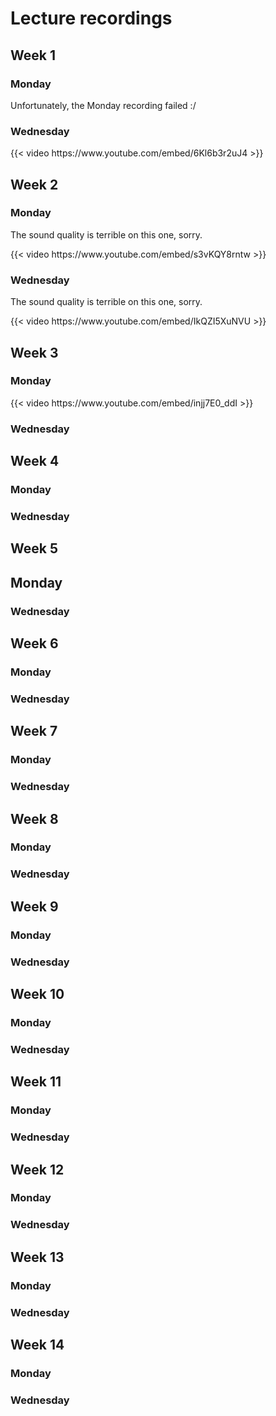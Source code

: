 # Lecture recordings

## Week 1

### Monday

Unfortunately, the Monday recording failed :/

### Wednesday

{{< video https://www.youtube.com/embed/6Kl6b3r2uJ4 >}}

## Week 2

### Monday

The sound quality is terrible on this one, sorry.

{{< video https://www.youtube.com/embed/s3vKQY8rntw >}}

### Wednesday

The sound quality is terrible on this one, sorry.

{{< video https://www.youtube.com/embed/IkQZI5XuNVU >}}

## Week 3

### Monday

{{< video https://www.youtube.com/embed/injj7E0_ddI >}}
 
### Wednesday
<!-- 
{{< video https://www.youtube.com/embed/ >}}
 -->

## Week 4

### Monday
<!-- 
{{< video https://www.youtube.com/embed/ >}}
 -->

### Wednesday
<!-- 
{{< video https://www.youtube.com/embed/ >}}
 -->

## Week 5

## Monday
<!-- 
{{< video https://www.youtube.com/embed/ >}}
 -->

### Wednesday
<!-- 
{{< video https://www.youtube.com/embed/ >}}
 -->

## Week 6

### Monday
<!-- 
{{< video https://www.youtube.com/embed/ >}}
 -->

### Wednesday
<!-- 
{{< video https://www.youtube.com/embed/ >}}
 -->

## Week 7

### Monday
<!-- 
{{< video https://www.youtube.com/embed/ >}}
 -->

### Wednesday
<!-- 
{{< video https://www.youtube.com/embed/ >}}
 -->

## Week 8

### Monday
<!-- 
{{< video https://www.youtube.com/embed/ >}}
 -->

### Wednesday
<!-- 
{{< video https://www.youtube.com/embed/ >}}
 -->

## Week 9

### Monday
<!-- 
{{< video https://www.youtube.com/embed/ >}}
 -->

### Wednesday
<!-- 
{{< video https://www.youtube.com/embed/ >}}
 -->

## Week 10

### Monday
<!-- 
{{< video https://www.youtube.com/embed/ >}}
 -->

### Wednesday
<!-- 
{{< video https://www.youtube.com/embed/ >}}
 -->

## Week 11

### Monday
<!-- 
{{< video https://www.youtube.com/embed/ >}}
 -->

### Wednesday
<!-- 
{{< video https://www.youtube.com/embed/ >}}
 -->

## Week 12

### Monday
<!-- 
{{< video https://www.youtube.com/embed/ >}}
 -->

### Wednesday
<!-- 
{{< video https://www.youtube.com/embed/ >}}
 -->

## Week 13

### Monday
<!-- 
{{< video https://www.youtube.com/embed/ >}}
 -->

### Wednesday
<!-- 
{{< video https://www.youtube.com/embed/ >}}
 -->

## Week 14

### Monday
<!-- 
{{< video https://www.youtube.com/embed/ >}}
 -->

### Wednesday
<!-- 
{{< video https://www.youtube.com/embed/ >}}
 -->

